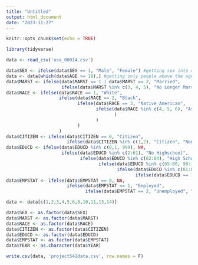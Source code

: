 ```yaml
---
title: "Untitled"
output: html_document
date: "2023-11-27"
---
```


```r
knitr::opts_chunk$set(echo = TRUE)
```

```r
library(tidyverse)
```

```r
data <- read_csv('usa_00014.csv')
```

```r
data$SEX <- ifelse(data$SEX == 1, "Male", "Female") #getting sex into character variable
data <- data[which(data$AGE >= 18),] #getting only people above the age of 18
data$MARST <- ifelse(data$MARST == 1 | data$MARST == 2, "Married", 
                     ifelse(data$MARST %in% c(3, 4, 5), "No Longer Married", "Single"))
data$RACE <- ifelse(data$RACE == 1, "White",
                    ifelse(data$RACE == 2, "Black",
                           ifelse(data$RACE == 3, "Native American",
                                  ifelse(data$RACE %in% c(4, 5, 6), "Asian", "Other"
                                         )
                                  )
                           )
                    )
data$CITIZEN <- ifelse(data$CITIZEN == 0, "Citizen",
                       ifelse(data$CITIZEN %in% c(1,2), "Citizen", "Non-Citizen"))
data$EDUCD <- ifelse(data$EDUCD %in% c(0,1, 999), NA,
                     ifelse(data$EDUCD %in% c(2:61), "No Highschool",
                            ifelse(data$EDUCD %in% c(62:64), "High School",
                                   ifelse(data$EDUCD %in% c(65:80, 90:100, 110:113), "Some College",
                                          ifelse(data$EDUCD %in% c(81:83), "Associate's",
                                                 ifelse(data$EDUCD == 101, "Bachelor's", "Graduate Degree"))))))
data$EMPSTAT <- ifelse(data$EMPSTAT == 0, NA,
                       ifelse(data$EMPSTAT == 1, "Employed",
                              ifelse(data$EMPSTAT == 2, "Unemployed", "Not in Labor Force")))
```

```r
data <- data[c(1,2,3,4,5,6,8,10,11,13,14)]
```

```r
data$SEX <- as.factor(data$SEX)
data$MARST <- as.factor(data$MARST)
data$RACE <- as.factor(data$RACE)
data$CITIZEN <- as.factor(data$CITIZEN)
data$EDUCD <- as.factor(data$EDUCD)
data$EMPSTAT <- as.factor(data$EMPSTAT)
data$YEAR <- as.character(data$YEAR)
```

```r
write.csv(data, 'project542data.csv', row.names = F)
```